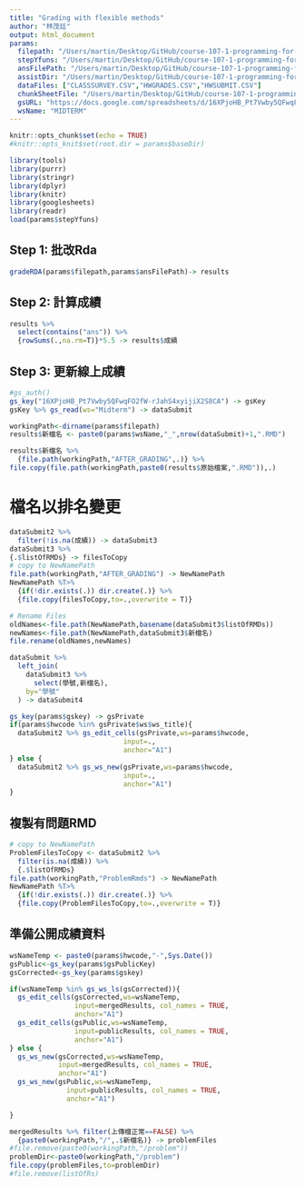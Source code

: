 ```yaml
---
title: "Grading with flexible methods"
author: "林茂廷"
output: html_document
params:
  filepath: "/Users/martin/Desktop/GitHub/course-107-1-programming-for-data-science/Midterm/ans/MIDTERM-410773096.RDA"
  stepYfuns: "/Users/martin/Desktop/GitHub/course-107-1-programming-for-data-science/StepY_funs.Rda"
  ansFilePath: "/Users/martin/Desktop/GitHub/course-107-1-programming-for-data-science/Midterm/ans/MIDTERM-ANS.RDA"
  assistDir: "/Users/martin/Desktop/GitHub/course-107-1-programming-for-data-science/Midterm/ans/assist"
  dataFiles: ["CLASSSURVEY.CSV","HWGRADES.CSV","HWSUBMIT.CSV"]
  chunkSheetFile: "/Users/martin/Desktop/GitHub/course-107-1-programming-for-data-science/Midterm/ans/INFO/CHUNKSHEET.RDA"
  gsURL: "https://docs.google.com/spreadsheets/d/16XPjoHB_Pt7Vwby5QFwqFO2fW-rJahS4xyijiX2S8CA/edit#gid=1536232356"
  wsName: "MIDTERM"
---
```


```r
knitr::opts_chunk$set(echo = TRUE)
#knitr::opts_knit$set(root.dir = params$baseDir)
```


```r
library(tools)
library(purrr)
library(stringr)
library(dplyr)
library(knitr)
library(googlesheets)
library(readr)
load(params$stepYfuns)
```


## Step 1: 批改Rda

```r
gradeRDA(params$filepath,params$ansFilePath)-> results
```

## Step 2: 計算成績

```r
results %>% 
  select(contains("ans")) %>%
  {rowSums(.,na.rm=T)}*5.5 -> results$成績
```

## Step 3: 更新線上成績
```r
#gs_auth()
gs_key("16XPjoHB_Pt7Vwby5QFwqFO2fW-rJahS4xyijiX2S8CA") -> gsKey
gsKey %>% gs_read(ws="Midterm") -> dataSubmit

workingPath<-dirname(params$filepath)
results$新檔名 <- paste0(params$wsName,"_",nrow(dataSubmit)+1,".RMD") 

results$新檔名 %>%
  {file.path(workingPath,"AFTER_GRADING",.)} %>%
file.copy(file.path(workingPath,paste0(results$原始檔案,".RMD")),.)
```
# 檔名以排名變更
```r
dataSubmit2 %>% 
  filter(!is.na(成績)) -> dataSubmit3
dataSubmit3 %>%  
{.$listOfRMDs} -> filesToCopy
# copy to NewNamePath
file.path(workingPath,"AFTER_GRADING") -> NewNamePath
NewNamePath %T>%
  {if(!dir.exists(.)) dir.create(.)} %>%
  {file.copy(filesToCopy,to=.,overwrite = T)}

# Rename Files
oldNames<-file.path(NewNamePath,basename(dataSubmit3$listOfRMDs))
newNames<-file.path(NewNamePath,dataSubmit3$新檔名)
file.rename(oldNames,newNames)

dataSubmit %>%
  left_join(
    dataSubmit3 %>% 
      select(學號,新檔名),
    by="學號"
  ) -> dataSubmit4
```

```r
gs_key(params$gskey) -> gsPrivate
if(params$hwcode %in% gsPrivate$ws$ws_title){
  dataSubmit2 %>% gs_edit_cells(gsPrivate,ws=params$hwcode,
                            input=.,
                            anchor="A1")
} else {
  dataSubmit2 %>% gs_ws_new(gsPrivate,ws=params$hwcode,
                            input=.,
                            anchor="A1")
}

```

## 複製有問題RMD

```r
# copy to NewNamePath
ProblemFilesToCopy <- dataSubmit2 %>% 
  filter(is.na(成績)) %>%
  {.$listOfRMDs}
file.path(workingPath,"ProblemRmds") -> NewNamePath
NewNamePath %T>%
  {if(!dir.exists(.)) dir.create(.)} %>%
  {file.copy(ProblemFilesToCopy,to=.,overwrite = T)}

```


## 準備公開成績資料
```r
wsNameTemp <- paste0(params$hwcode,"-",Sys.Date())
gsPublic<-gs_key(params$gsPublicKey)
gsCorrected<-gs_key(params$gskey)

if(wsNameTemp %in% gs_ws_ls(gsCorrected)){
  gs_edit_cells(gsCorrected,ws=wsNameTemp,
                input=mergedResults, col_names = TRUE,
                anchor="A1")
  gs_edit_cells(gsPublic,ws=wsNameTemp,
                input=publicResults, col_names = TRUE,
                anchor="A1")  
} else {
  gs_ws_new(gsCorrected,ws=wsNameTemp,
            input=mergedResults, col_names = TRUE,
            anchor="A1")  
  gs_ws_new(gsPublic,ws=wsNameTemp,
              input=publicResults, col_names = TRUE,
              anchor="A1")

}

mergedResults %>% filter(上傳檔正常==FALSE) %>%
  {paste0(workingPath,"/",.$新檔名)} -> problemFiles
#file.remove(paste0(workingPath,"/problem"))
problemDir<-paste0(workingPath,"/problem")
file.copy(problemFiles,to=problemDir)
#file.remove(listOfRs)
```

